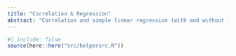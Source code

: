 ```yaml
---
title: "Correlation & Regression"
abstract: "Correlation and simple linear regression (with and without intercept)."
---
```

  
  
```r
#| include: false
source(here::here("src/helpersrc.R"))
```
